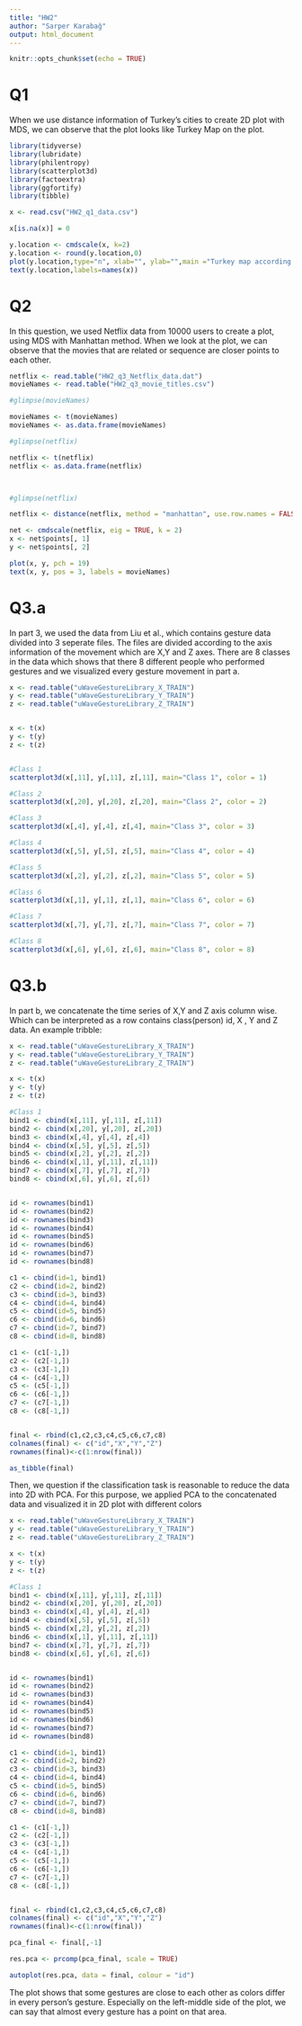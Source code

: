 ```yaml
---
title: "HW2"
author: "Sarper Karabağ"
output: html_document
---
```

```r
knitr::opts_chunk$set(echo = TRUE)
```


# Q1

When we use distance information of Turkey's cities to create 2D plot with MDS,
we can observe that the plot looks like Turkey Map on the plot.
```r
library(tidyverse)
library(lubridate)
library(philentropy)
library(scatterplot3d)
library(factoextra)
library(ggfortify)
library(tibble)

x <- read.csv("HW2_q1_data.csv")

x[is.na(x)] = 0

y.location <- cmdscale(x, k=2)    
y.location <- round(y.location,0)        
plot(y.location,type="n", xlab="", ylab="",main ="Turkey map according to city distances")
text(y.location,labels=names(x))


```





# Q2

In this question, we used Netflix data from 10000 users to create a plot, using MDS
with Manhattan method. When we look at the plot, we can observe that the movies
that are related or sequence are closer points to each other.
```r

netflix <- read.table("HW2_q3_Netflix_data.dat")
movieNames <- read.table("HW2_q3_movie_titles.csv")

#glimpse(movieNames)

movieNames <- t(movieNames)
movieNames <- as.data.frame(movieNames)

#glimpse(netflix)

netflix <- t(netflix)
netflix <- as.data.frame(netflix)



#glimpse(netflix)

netflix <- distance(netflix, method = "manhattan", use.row.names = FALSE)

net <- cmdscale(netflix, eig = TRUE, k = 2)
x <- net$points[, 1]
y <- net$points[, 2]

plot(x, y, pch = 19)
text(x, y, pos = 3, labels = movieNames)


```

# Q3.a

In part 3, we used the data from Liu et al., which contains gesture data divided
into 3 seperate files. The files are divided according to the axis information
of the movement which are X,Y and Z axes. There are 8 classes in the data which 
shows that there 8 different people who performed gestures and we visualized every gesture movement
in part a.
```r

x <- read.table("uWaveGestureLibrary_X_TRAIN")
y <- read.table("uWaveGestureLibrary_Y_TRAIN")
z <- read.table("uWaveGestureLibrary_Z_TRAIN")


x <- t(x)
y <- t(y)
z <- t(z)


#Class 1
scatterplot3d(x[,11], y[,11], z[,11], main="Class 1", color = 1)

#Class 2
scatterplot3d(x[,20], y[,20], z[,20], main="Class 2", color = 2)

#Class 3
scatterplot3d(x[,4], y[,4], z[,4], main="Class 3", color = 3)

#Class 4
scatterplot3d(x[,5], y[,5], z[,5], main="Class 4", color = 4)

#Class 5
scatterplot3d(x[,2], y[,2], z[,2], main="Class 5", color = 5)

#Class 6
scatterplot3d(x[,1], y[,1], z[,1], main="Class 6", color = 6)

#Class 7
scatterplot3d(x[,7], y[,7], z[,7], main="Class 7", color = 7)

#Class 8
scatterplot3d(x[,6], y[,6], z[,6], main="Class 8", color = 8)
```

# Q3.b

In part b, we concatenate the time series of X,Y and Z axis column wise. Which can be
interpreted as a row contains class(person) id, X , Y and Z data. An example tribble:

```r

x <- read.table("uWaveGestureLibrary_X_TRAIN")
y <- read.table("uWaveGestureLibrary_Y_TRAIN")
z <- read.table("uWaveGestureLibrary_Z_TRAIN")

x <- t(x)
y <- t(y)
z <- t(z)

#Class 1
bind1 <- cbind(x[,11], y[,11], z[,11])
bind2 <- cbind(x[,20], y[,20], z[,20])
bind3 <- cbind(x[,4], y[,4], z[,4])
bind4 <- cbind(x[,5], y[,5], z[,5])
bind5 <- cbind(x[,2], y[,2], z[,2])
bind6 <- cbind(x[,1], y[,11], z[,11])
bind7 <- cbind(x[,7], y[,7], z[,7])
bind8 <- cbind(x[,6], y[,6], z[,6])


id <- rownames(bind1)
id <- rownames(bind2)
id <- rownames(bind3)
id <- rownames(bind4)
id <- rownames(bind5)
id <- rownames(bind6)
id <- rownames(bind7)
id <- rownames(bind8)

c1 <- cbind(id=1, bind1)
c2 <- cbind(id=2, bind2)
c3 <- cbind(id=3, bind3)
c4 <- cbind(id=4, bind4)
c5 <- cbind(id=5, bind5)
c6 <- cbind(id=6, bind6)
c7 <- cbind(id=7, bind7)
c8 <- cbind(id=8, bind8)

c1 <- (c1[-1,])
c2 <- (c2[-1,])
c3 <- (c3[-1,])
c4 <- (c4[-1,])
c5 <- (c5[-1,])
c6 <- (c6[-1,])
c7 <- (c7[-1,])
c8 <- (c8[-1,])


final <- rbind(c1,c2,c3,c4,c5,c6,c7,c8)
colnames(final) <- c("id","X","Y","Z")
rownames(final)<-c(1:nrow(final))

as_tibble(final)
```

Then, we question if the classification task is reasonable to reduce the data into 2D with PCA. For this purpose,
we applied PCA to the concatenated data and visualized it in 2D plot with different
colors

```r

x <- read.table("uWaveGestureLibrary_X_TRAIN")
y <- read.table("uWaveGestureLibrary_Y_TRAIN")
z <- read.table("uWaveGestureLibrary_Z_TRAIN")

x <- t(x)
y <- t(y)
z <- t(z)

#Class 1
bind1 <- cbind(x[,11], y[,11], z[,11])
bind2 <- cbind(x[,20], y[,20], z[,20])
bind3 <- cbind(x[,4], y[,4], z[,4])
bind4 <- cbind(x[,5], y[,5], z[,5])
bind5 <- cbind(x[,2], y[,2], z[,2])
bind6 <- cbind(x[,1], y[,11], z[,11])
bind7 <- cbind(x[,7], y[,7], z[,7])
bind8 <- cbind(x[,6], y[,6], z[,6])


id <- rownames(bind1)
id <- rownames(bind2)
id <- rownames(bind3)
id <- rownames(bind4)
id <- rownames(bind5)
id <- rownames(bind6)
id <- rownames(bind7)
id <- rownames(bind8)

c1 <- cbind(id=1, bind1)
c2 <- cbind(id=2, bind2)
c3 <- cbind(id=3, bind3)
c4 <- cbind(id=4, bind4)
c5 <- cbind(id=5, bind5)
c6 <- cbind(id=6, bind6)
c7 <- cbind(id=7, bind7)
c8 <- cbind(id=8, bind8)

c1 <- (c1[-1,])
c2 <- (c2[-1,])
c3 <- (c3[-1,])
c4 <- (c4[-1,])
c5 <- (c5[-1,])
c6 <- (c6[-1,])
c7 <- (c7[-1,])
c8 <- (c8[-1,])


final <- rbind(c1,c2,c3,c4,c5,c6,c7,c8)
colnames(final) <- c("id","X","Y","Z")
rownames(final)<-c(1:nrow(final))

pca_final <- final[,-1]

res.pca <- prcomp(pca_final, scale = TRUE)

autoplot(res.pca, data = final, colour = "id")
```

The plot shows that some gestures are close to each other as colors differ in every
person's gesture. Especially on the left-middle side of the plot, we can say that almost
every gesture has a point on that area. 




